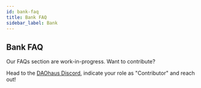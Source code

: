 ```yaml
---
id: bank-faq
title: Bank FAQ
sidebar_label: Bank
---
```


## Bank FAQ

Our FAQs section are work-in-progress. Want to contribute? 

Head to the [DAOhaus Discord](https://discord.gg/bUd7HqMx), indicate your role as "Contributor" and reach out! 